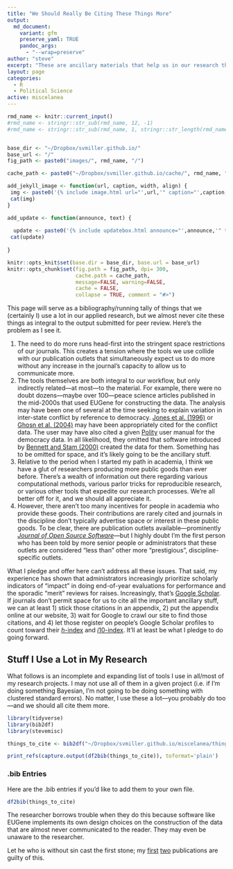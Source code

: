 ```yaml
---
title: "We Should Really Be Citing These Things More"
output:
  md_document:
    variant: gfm
    preserve_yaml: TRUE
    pandoc_args: 
      - "--wrap=preserve"
author: "steve"
excerpt: "These are ancillary materials that help us in our research that we (I) should be citing more."
layout: page
categories:
  - R
  - Political Science
active: miscelanea
---
```


```r


rmd_name <- knitr::current_input()
#rmd_name <- stringr::str_sub(rmd_name, 12, -1)
#rmd_name <- stringr::str_sub(rmd_name, 1, stringr::str_length(rmd_name)-4)


base_dir <- "~/Dropbox/svmiller.github.io/"
base_url <- "/"
fig_path <- paste0("images/", rmd_name, "/")

cache_path <- paste0("~/Dropbox/svmiller.github.io/cache/", rmd_name, "/")

add_jekyll_image <- function(url, caption, width, align) {
 img <- paste0('{% include image.html url="',url,'" caption="',caption,'" width=',width,' align="',align,'" %}')
 cat(img)
}

add_update <- function(announce, text) {
  
  update <- paste0('{% include updatebox.html announce="',announce,'" text="',text,'" %}')
 cat(update)
  
}

knitr::opts_knit$set(base.dir = base_dir, base.url = base_url)
knitr::opts_chunk$set(fig.path = fig_path, dpi= 300,
                      cache.path = cache_path,
                      message=FALSE, warning=FALSE,
                      cache = FALSE,
                      collapse = TRUE, comment = "#>") 
```


This page will serve as a bibliography/running tally of things that we (certainly I) use a lot in our applied research, but we almost never cite these things as integral to the output submitted for peer review. Here's the problem as I see it.

1. The need to do more runs head-first into the stringent space restrictions of our journals. This creates a tension where the tools we use collide with our publication outlets that simultaneously expect us to do more without any increase in the journal's capacity to allow us to communicate more.
2. The tools themselves are both integral to our workflow, but only indirectly related---at most---to the material. For example, there were no doubt dozens---maybe over 100---peace science articles published in the mid-2000s that used EUGene for constructing the data. The analysis may have been one of several at the time seeking to explain variation in inter-state conflict by reference to democracy. [Jones et al. (1996)](https://journals.sagepub.com/doi/10.1177/073889429601500203) or [Ghosn et al. (2004)](https://journals.sagepub.com/doi/10.1080/07388940490463861?icid=int.sj-abstract.similar-articles.2) may have been appropriately cited for the conflict data. The user may have also cited a given [Polity](https://www.systemicpeace.org/inscrdata.html) user manual for the democracy data. In all likelihood, they omitted that software introduced by [Bennett and Stam (2000)](https://www.tandfonline.com/doi/abs/10.1080/03050620008434965) created the data for them.`[^1]`{=markdown} Something has to be omitted for space, and it's likely going to be the ancillary stuff.`[^2]`{=markdown}  
3. Relative to the period when I started my path in academia, I think we have a glut of researchers producing more public goods than ever before. There's a wealth of information out there regarding various computational methods, various parlor tricks for reproducible research, or various other tools that expedite our research processes. We're all better off for it, and we should all appreciate it.
4. However, there aren't too many incentives for people in academia who provide these goods. Their contributions are rarely cited and journals in the discipline don't typically advertise space or interest in these public goods. To be clear, there are publication outlets available---prominently [*Journal of Open Source Software*](https://joss.theoj.org)---but I highly doubt I'm the first person who has been told by more senior people or administrators that these outlets are considered "less than" other more "prestigious", discipline-specific outlets.

What I pledge and offer here can't address all these issues. That said, my experience  has shown that administrators increasingly prioritize scholarly indicators of "impact" in doing end-of-year evaluations for performance and the sporadic "merit" reviews for raises. Increasingly, that's [Google Scholar](https://scholar.google.com). If journals don't permit space for us to cite all the important ancillary stuff, we can at least 1) stick those citations in an appendix, 2) put the appendix online at our website, 3) wait for Google to crawl our site to find those citations, and 4) let those register on people's Google Scholar profiles to count toward their [*h*-index](https://guides.lib.umich.edu/c.php?g=282982&p=1887449) and [*i*10-index](https://ucsd.libguides.com/c.php?g=704382&p=5000890#:~:text=i10-Index%20=%20the%20number%20of,Advantages%20of%20i10-Index). It'll at least be what I pledge to do going forward.

## Stuff I Use a Lot in My Research

What follows is an incomplete and expanding list of tools I use in all/most of my research projects. I may not use all of them in a given project (i.e. if I'm doing something Bayesian, I'm not going to be doing something with clustered standard errors). No matter, I use these a lot---you probably do too---and we should all cite them more.

```r
library(tidyverse)
library(bib2df)
library(stevemisc)

things_to_cite <- bib2df("~/Dropbox/svmiller.github.io/miscelanea/things-you-should-cite.bib")

print_refs(capture.output(df2bib(things_to_cite)), toformat='plain')
```


### .bib Entries


Here are the .bib entries if you'd like to add them to your own file.

```r
df2bib(things_to_cite)
```


`[^1]:`{=markdown} The researcher borrows trouble when they do this because software like EUGene implements its own design choices on the construction of the data that are almost never communicated to the reader. They may even be unaware to the researcher.

`[^2]:`{=markdown} Let he who is without sin cast the first stone; my [first](https://journals.sagepub.com/doi/abs/10.1177/0738894211404797) [two](https://journals.sagepub.com/doi/full/10.1177/0022002712446126) publications are guilty of this.

